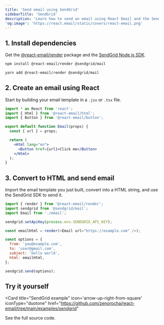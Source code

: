 ```yaml
---
title: 'Send email using SendGrid'
sidebarTitle: 'SendGrid'
description: 'Learn how to send an email using React Email and the SendGrid Node.js SDK.'
'og:image': 'https://react.email/static/covers/react-email.png'
---
```


## 1. Install dependencies

Get the [@react-email/render](https://www.npmjs.com/package/@react-email/render) package and the [SendGrid Node.js SDK](https://www.npmjs.com/package/@sendgrid/mail).

<CodeGroup>

```sh npm
npm install @react-email/render @sendgrid/mail
```

```sh yarn
yarn add @react-email/render @sendgrid/mail
```

</CodeGroup>

## 2. Create an email using React

Start by building your email template in a `.jsx` or `.tsx` file.

```jsx email.jsx
import * as React from 'react';
import { Html } from '@react-email/html';
import { Button } from '@react-email/button';

export default function Email(props) {
  const { url } = props;

  return (
    <Html lang="en">
      <Button href={url}>Click me</Button>
    </Html>
  );
}
```

## 3. Convert to HTML and send email

Import the email template you just built, convert into a HTML string, and use the SendGrid SDK to send it.

```js index.ts
import { render } from '@react-email/render';
import sendgrid from '@sendgrid/mail';
import Email from './email';

sendgrid.setApiKey(process.env.SENDGRID_API_KEY);

const emailHtml = render(<Email url="https://example.com" />);

const options = {
  from: 'you@example.com',
  to: 'user@gmail.com',
  subject: 'hello world',
  html: emailHtml,
};

sendgrid.send(options);
```

## Try it yourself

<Card
  title="SendGrid example"
  icon='arrow-up-right-from-square'
  iconType="duotone"
  href="https://github.com/zenorocha/react-email/tree/main/examples/sendgrid"
>
  See the full source code.
</Card>
